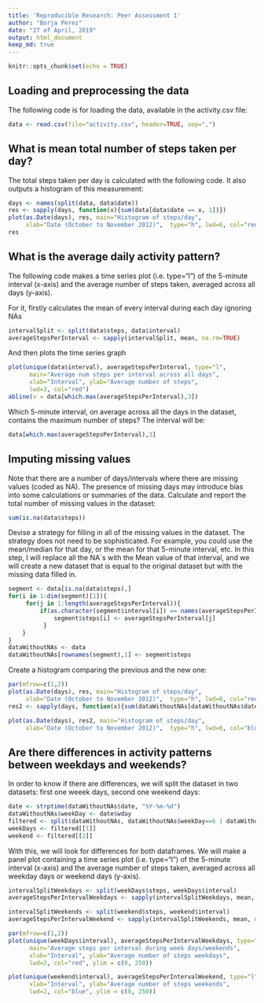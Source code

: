 ```yaml
---
title: 'Reproducible Research: Peer Assessment 1'
author: "Borja Perez"
date: "27 of April, 2019"
output: html_document
keep_md: true
---
```


```r
knitr::opts_chunk$set(echo = TRUE)
```

## Loading and preprocessing the data

The following code is for loading the data, available in the activity.csv file:

```r
data <- read.csv(file="activity.csv", header=TRUE, sep=",")
```

## What is mean total number of steps taken per day?
The total steps taken per day is calculated with the following code. It also outputs a histogram of this measurement:

```r
days <- names(split(data, data$date))
res <- sapply(days, function(x){sum(data[data$date == x, 1])})
plot(as.Date(days), res, main="Histogram of steps/day", 
     xlab="Date (October to November 2012)",  type="h", lwd=6, col="red")
res

```

## What is the average daily activity pattern?
The following code makes a time series plot (i.e. \color{red}{\verb|type = "l"|}type="l") of the 5-minute interval (x-axis) and the average number of steps taken, averaged across all days (y-axis).

For it, firstly calculates the mean of every interval during each day ignoring NAs
```r
intervalSplit <- split(data$steps, data$interval)
averageStepsPerInterval <- sapply(intervalSplit, mean, na.rm=TRUE)
```
And then plots the time series graph
```r
plot(unique(data$interval), averageStepsPerInterval, type="l",
      main="Average num steps per interval across all days", 
      xlab="Interval", ylab="Average number of steps", 
      lwd=3, col="red")
abline(v = data[which.max(averageStepsPerInterval),3])
```
Which 5-minute interval, on average across all the days in the dataset, contains the maximum number of steps?
The interval will be:
```r
data[which.max(averageStepsPerInterval),3]

```
## Imputing missing values

Note that there are a number of days/intervals where there are missing values (coded as \color{red}{\verb|NA|}NA). The presence of missing days may introduce bias into some calculations or summaries of the data.
Calculate and report the total number of missing values in the dataset:
```r
sum(is.na(data$steps))
```
Devise a strategy for filling in all of the missing values in the dataset. The strategy does not need to be sophisticated. For example, you could use the mean/median for that day, or the mean for that 5-minute interval, etc. 
In this step, I will replace all the NA`s with the Mean value of that interval, and we will create a new dataset that is equal to the original dataset but with the missing data filled in.


```r
segment <- data[is.na(data$steps),] 
for(i in 1:dim(segment)[1]){
     for(j in 1:length(averageStepsPerInterval)){
         if(as.character(segment$interval[i]) == names(averageStepsPerInterval[j])){
             segment$steps[i] <- averageStepsPerInterval[j]
          }
    }
}
dataWithoutNAs <- data
dataWithoutNAs[rownames(segment),1] <- segment$steps
```
Create a histogram comparing the previous and the new one:
```r
par(mfrow=c(1,2))
plot(as.Date(days), res, main="Histogram of steps/day", 
     xlab="Date (October to November 2012)",  type="h", lwd=6, col="red")
res2 <- sapply(days, function(x){sum(dataWithoutNAs[dataWithoutNAs$date == x, 1])})

plot(as.Date(days), res2, main="Histogram of steps/day", 
     xlab="Date (October to November 2012)",  type="h", lwd=6, col="blue")


```
## Are there differences in activity patterns between weekdays and weekends?
In order to know if there are differences, we will split the dataset in two datasets: first one weeek days, second one weekend days:

```r
date <- strptime(dataWithoutNAs$date, "%Y-%m-%d")
dataWithoutNAs$weekDay <- date$wday
filtered <- split(dataWithoutNAs, dataWithoutNAs$weekDay==6 | dataWithoutNAs == 7)
weekDays <- filtered[[1]]
weekend <- filtered[[2]]
```
With this, we will look for differences for both dataframes. We will make a panel plot containing a time series plot (i.e. \color{red}{\verb|type = "l"|}type="l") of the 5-minute interval (x-axis) and the average number of steps taken, averaged across all weekday days or weekend days (y-axis).

```r

intervalSplitWeekdays <- split(weekDays$steps, weekDays$interval)
averageStepsPerIntervalWeekdays <- sapply(intervalSplitWeekdays, mean, na.rm=TRUE)

intervalSplitWeekends <- split(weekend$steps, weekend$interval)
averageStepsPerIntervalWeekend <- sapply(intervalSplitWeekends, mean, na.rm=TRUE)

par(mfrow=c(1,2))
plot(unique(weekDays$interval), averageStepsPerIntervalWeekdays, type="l",
      main="Average steps per interval during week days/weekends", 
      xlab="Interval", ylab="Average number of steps weekdays", 
      lwd=2, col="red", ylim = c(0, 250))

plot(unique(weekend$interval), averageStepsPerIntervalWeekend, type="l",
      xlab="Interval", ylab="Average number of steps weekends", 
      lwd=2, col="blue", ylim = c(0, 250))

```

